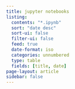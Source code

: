 ```yaml
---
title: jupyter notebooks
listing:
  contents: "*.ipynb"
  sort: "date desc"
  sort-ui: false
  filter-ui: false
  feed: true
  date-format: iso
  categories: unnumbered
  type: table
  fields: [title, date]
page-layout: article
sidebar: false
---
```

